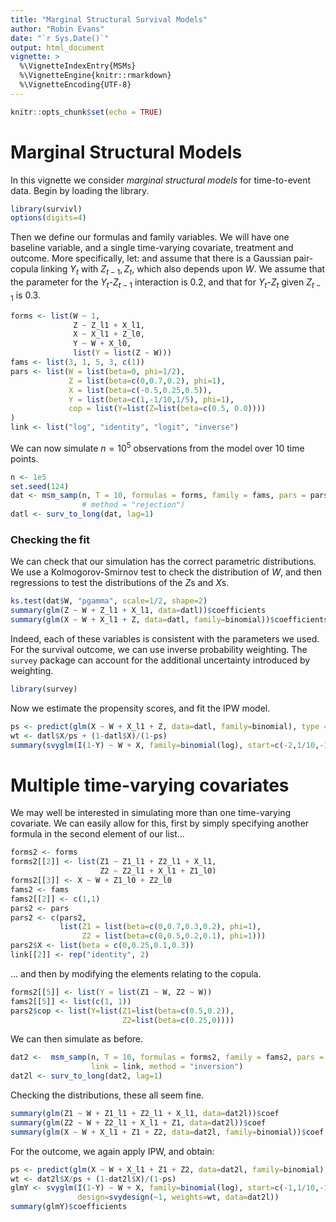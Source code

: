 ```yaml
---
title: "Marginal Structural Survival Models"
author: "Robin Evans"
date: "`r Sys.Date()`"
output: html_document
vignette: >
  %\VignetteIndexEntry{MSMs}
  %\VignetteEngine{knitr::rmarkdown}
  %\VignetteEncoding{UTF-8}
---
```


```r
knitr::opts_chunk$set(echo = TRUE)
```

# Marginal Structural Models

In this vignette we consider _marginal structural models_ for time-to-event 
data.  Begin by loading the library.
```r
library(survivl)
options(digits=4)
```

Then we define our formulas and family variables.  We will have one baseline
variable, and a single time-varying covariate, treatment and outcome.  More 
specifically, let:
\begin{align*}
W &\sim \operatorname{Gamma}(1/2, \, 2)  \\
Z_t \mid \overline{Z}_{t-1}, \overline{X}_{t-1} &\sim N(0.7 Z_{t-1} + 0.2 X_t, \, 1)\\
X_t \mid \overline{Z}_{t}, \overline{X}_{t-1} &\sim \operatorname{Bernoulli}(\operatorname{expit}(0.5 X_t + 0.25 Z_{t-1}))\\ 
P(Y_t = 1 \mid do(\overline{X}_{t}), W) &= \exp\{ - X_t + W/10\},
\end{align*}
and assume that there is a Gaussian pair-copula linking $Y_t$ with $Z_{t-1},Z_t$,
which also depends upon $W$.  We assume that the parameter for the $Y_t$-$Z_{t-1}$
interaction is 0.2, and that for $Y_t$-$Z_{t}$ given $Z_{t-1}$ is 0.3.

```r
forms <- list(W ~ 1,
              Z ~ Z_l1 + X_l1,
              X ~ X_l1 + Z_l0,
              Y ~ W + X_l0,
              list(Y = list(Z ~ W)))
fams <- list(3, 1, 5, 3, c(1))
pars <- list(W = list(beta=0, phi=1/2),
             Z = list(beta=c(0,0.7,0.2), phi=1),
             X = list(beta=c(-0.5,0.25,0.5)), 
             Y = list(beta=c(1,-1/10,1/5), phi=1),
             cop = list(Y=list(Z=list(beta=c(0.5, 0.0))))
)
link <- list("log", "identity", "logit", "inverse")
```
We can now simulate $n=10^5$ observations from the model over 10 time points.
```r
n <- 1e5
set.seed(124)
dat <- msm_samp(n, T = 10, formulas = forms, family = fams, pars = pars, link=link) 
                # method = "rejection")
datl <- surv_to_long(dat, lag=1)
```
### Checking the fit

We can check that our simulation has the correct parametric distributions.  We
use a Kolmogorov-Smirnov test to check the distribution of $W$, and then 
regressions to test the distributions of the $Z$s and $X$s.

```r
ks.test(dat$W, "pgamma", scale=1/2, shape=2)
summary(glm(Z ~ W + Z_l1 + X_l1, data=datl))$coefficients
summary(glm(X ~ W + X_l1 + Z, data=datl, family=binomial))$coefficients
```
Indeed, each of these variables is consistent with the parameters we used.  For
the survival outcome, we can use inverse probability weighting.  The `survey` 
package can account for the additional uncertainty introduced by weighting.
```r
library(survey)
```
Now we estimate the propensity scores, and fit the IPW model.
```r
ps <- predict(glm(X ~ W + X_l1 + Z, data=datl, family=binomial), type = "response")
wt <- datl$X/ps + (1-datl$X)/(1-ps)
summary(svyglm(I(1-Y) ~ W + X, family=binomial(log), start=c(-2,1/10,-1/5), design=svydesign(~1, data=datl, weights=wt)))$coefficients
```

# Multiple time-varying covariates

We may well be interested in simulating more than one time-varying covariate. We
can easily allow for this, first by simply specifying another formula in the 
second element of our list...

```r
forms2 <- forms
forms2[[2]] <- list(Z1 ~ Z1_l1 + Z2_l1 + X_l1, 
                    Z2 ~ Z2_l1 + X_l1 + Z1_l0)
forms2[[3]] <- X ~ W + Z1_l0 + Z2_l0
fams2 <- fams
fams2[[2]] <- c(1,1)
pars2 <- pars
pars2 <- c(pars2,
           list(Z1 = list(beta=c(0,0.7,0.3,0.2), phi=1),
                Z2 = list(beta=c(0,0.5,0.2,0.1), phi=1)))
pars2$X <- list(beta = c(0,0.25,0.1,0.3))
link[[2]] <- rep("identity", 2)
```
... and then by modifying the elements relating to the copula.
```r
forms2[[5]] <- list(Y = list(Z1 ~ W, Z2 ~ W))
fams2[[5]] <- list(c(1, 1))
pars2$cop <- list(Y=list(Z1=list(beta=c(0.5,0.2)),
                         Z2=list(beta=c(0.25,0))))
```
We can then simulate as before.
```r
dat2 <-  msm_samp(n, T = 10, formulas = forms2, family = fams2, pars = pars2, 
                  link = link, method = "inversion")
dat2l <- surv_to_long(dat2, lag=1)
```

Checking the distributions, these all seem fine.
```r
summary(glm(Z1 ~ W + Z1_l1 + Z2_l1 + X_l1, data=dat2l))$coef
summary(glm(Z2 ~ W + Z2_l1 + X_l1 + Z1, data=dat2l))$coef
summary(glm(X ~ W + X_l1 + Z1 + Z2, data=dat2l, family=binomial))$coef
```

For the outcome, we again apply IPW, and obtain:
```r
ps <- predict(glm(X ~ W + X_l1 + Z1 + Z2, data=dat2l, family=binomial), type="response")
wt <- dat2l$X/ps + (1-dat2l$X)/(1-ps)
glmY <- svyglm(I(1-Y) ~ W + X, family=binomial(log), start=c(-1,1/10,-1/5), 
               design=svydesign(~1, weights=wt, data=dat2l))
summary(glmY)$coefficients
```


